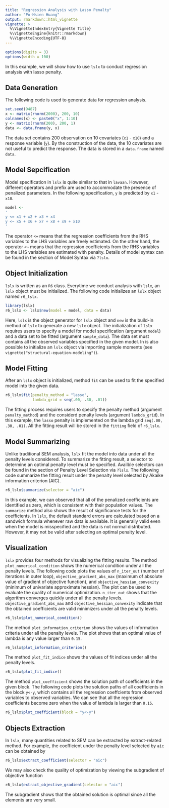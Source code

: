 ```yaml
---
title: "Regression Analysis with Lasso Penalty"
author: "Po-Hsien Huang"
output: rmarkdown::html_vignette
vignette: >
  %\VignetteIndexEntry{Vignette Title}
  %\VignetteEngine{knitr::rmarkdown}
  %\VignetteEncoding{UTF-8}
---
```

```r
options(digits = 3)
options(width = 100)
```
In this example, we will show how to use `lslx` to conduct regression analysis with lasso penalty.

## Data Generation
The following code is used to generate data for regression analysis. 
```r
set.seed(9487)
x <- matrix(rnorm(2000), 200, 10)
colnames(x) <- paste0("x", 1:10)
y <- matrix(rnorm(200), 200, 1)
data <- data.frame(y, x)
```
The data set contains 200 observation on 10 covariates (`x1` - `x10`) and a response variable (`y`). 
By the construction of the data, the 10 covariates are not useful to predict the response.
The data is stored in a `data.frame` named `data`.


## Model Sepcification
Model specification in `lslx` is quite similar to that in `lavaan`.
However, different operators and prefix are used to accommodate the presence of penalized parameters.
In the following specification, `y` is predicted by `x1` - `x10`.
```r
model <-
'
y <= x1 + x2 + x3 + x4
y <~ x5 + x6 + x7 + x8 + x9 + x10
'
```
The operator `<=` means that the regression coefficients from the RHS variables to the LHS variables are freely estimated.
On the other hand, the operator `<~` means that the regression coefficients from the RHS variables to the LHS variables are estimated with penalty.
Details of model syntax can be found in the section of Model Syntax via `?lslx`.

## Object Initialization
`lslx` is written as an `R6` class.
Everytime we conduct analysis with `lslx`, an `lslx` object must be initialized.
The following code initializes an `lslx` object named `r6_lslx`.
```r
library(lslx)
r6_lslx <- lslx$new(model = model, data = data)
```
Here, `lslx` is the object generator for `lslx` object and `new` is the build-in method of `lslx` to generate a new `lslx` object.
The initialization of `lslx` requires users to specify a model for model specification (argument `model`) and a data set to be fitted (argument `sample_data`).
The data set must contains all the observed variables specified in the given model.
In is also possible to initialize an `lslx` object via importing sample moments (see `vignette("structural-equation-modeling")`).


## Model Fitting
After an `lslx` object is initialized, method `fit` can be used to fit the specified model into the given data.
```r
r6_lslx$fit(penalty_method = "lasso",
            lambda_grid = seq(.00, .30, .01))
```
The fitting process requires users to specify the penalty method (argument `penalty_method`) and the considerd penalty levels (argument `lambda_grid`).
In this example, the `lasso` penalty is implemented on the lambda grid `seq(.00, .30, .01)`.
All the fitting result will be stored in the `fitting` field of `r6_lslx`.


## Model Summarizing
Unlike traditional SEM analysis, `lslx` fit the model into data under all the penalty levels considered.
To summarize the fitting result, a selector to determine an optimal penalty level must be specified.
Availble selectors can be found in the section of Penalty Level Selection via `?lslx`.
The following code summarize the fitting result under the penalty level selected by Akaike information criterion (AIC).
```r
r6_lslx$summarize(selector = "aic")
```
In this example, we can observed that all of the penalized coefficients are identified as zero, which is consistent with their population values. 
The `summarize` method also shows the result of significance tests for the coefficients.
In `lslx`, the default standard errors are calculated based on a sandwich formula whenever raw data is available.
It is generally valid even when the model is misspecified and the data is not normal distributed.
However, it may not be valid after selecting an optimal penalty level.

## Visualization
`lslx` provides four methods for visualizing the fitting results.
The method `plot_numerical_condition` shows the numerical condition under all the penalty levels.
The following code plots the values of `n_iter_out` (number of iterations in outer loop), `objective_gradient_abs_max` (maximum of absolute value of gradient of objective function), and `objective_hessian_convexity` (minimum of univariate approximate hessian).
The plot can be used to evaluate the quality of numerical optimization.
`n_iter_out` shows that the algorithm converges quickly under all the penalty levels.
`objective_gradient_abs_max` and `objective_hessian_convexity` indicate that the obtained coefficients are valid minimizers under all the penalty levels.
```r
r6_lslx$plot_numerical_condition()
```


The method `plot_information_criterion` shows the values of information criteria under all the penalty levels.
The plot shows that an optimal value of lambda is any value larger than `0.15`.
```r
r6_lslx$plot_information_criterion()
```

The method `plot_fit_indice` shows the values of fit indices under all the penalty levels.
```r
r6_lslx$plot_fit_indice()
```

The method `plot_coefficient` shows the solution path of coefficients in the given block.
The following code plots the solution paths of all coefficients in the block `y<-y`, which contains all the regression coeffcients from observed variables to observed variables.
We can see that all the regression coefficients become zero when the value of lambda is larger than `0.15`.
```r
r6_lslx$plot_coefficient(block = "y<-y")
```

## Objects Extraction
In `lslx`, many quantities related to SEM can be extracted by extract-related method.
For example, the coefficient under the penalty level selected by `aic` can be obtained by
```r
r6_lslx$extract_coefficient(selector = "aic")
```

We may also check the quality of optimization by viewing the subgradient of objective function
```r
r6_lslx$extract_objective_gradient(selector = "aic")
```
The subgradient shows that the obtained solution is optimal since all the elements are very small.
